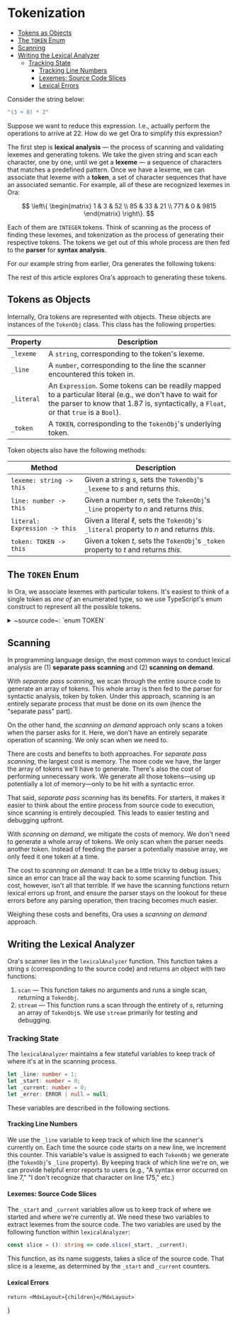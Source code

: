 
# Tokenization

<TOC>

- [Tokens as Objects](#tokens-as-objects)
- [The `TOKEN` Enum](#the-token-enum)
- [Scanning](#scanning)
- [Writing the Lexical Analyzer](#writing-the-lexical-analyzer)
	- [Tracking State](#tracking-state)
		- [Tracking Line Numbers](#tracking-line-numbers)
		- [Lexemes: Source Code Slices](#lexemes-source-code-slices)
		- [Lexical Errors](#lexical-errors)

</TOC>

Consider the string below:

~~~ts
"(3 + 8) * 2"
~~~

Suppose we want to reduce this expression. I.e., actually perform  the operations to arrive at ${22.}$ How do we get Ora to simplify this expression?    

The first step is __lexical analysis__ — the process of scanning and validating lexemes and generating tokens. We take the given string and scan each character, one by one, until we get a __lexeme__ — a sequence of characters that matches a predefined pattern. Once we have a lexeme, we can associate that lexeme with a __token__, a set of character sequences that have an associated semantic. For example, all of these are recognized lexemes in Ora:

$$
	\left\{
		\begin{matrix}
			1 & 3 & 52 \\
			85 & 33 & 21 \\
			771 & 0 & 9815
		\end{matrix}
	\right\}.
$$

Each of them are `INTEGER` tokens. Think of scanning as the process of finding these lexemes, and tokenization as the process of generating their respective tokens. The tokens we get out of this whole process are then fed to the __parser__ for __syntax analysis__.

For our example string from earlier, Ora generates the following tokens: 

<TOKENS1/>

The rest of this article explores Ora's approach to generating these tokens.  

## Tokens as Objects
Internally, Ora tokens are represented with objects. These objects are instances of the `TokenObj` class. This class has the following properties:

| Property | Description |
| -------- | ----------- |
| `_lexeme` | A `string`, corresponding to the token's lexeme. |
| `_line` | A `number`, corresponding to the line the scanner encountered this token in. | 
| `_literal` | An `Expression`. Some tokens can be readily mapped to a particular literal (e.g., we don't have to wait for the parser to know that ${1.87}$ is, syntactically, a `Float`, or that `true` is a `Bool`). |
| `_token` | A `TOKEN`, corresponding to the `TokenObj`'s underlying token. |

Token objects also have the following methods:

| Method | Description |
| ------ | ----------- |
| `lexeme: string -> this` | Given a string ${s,}$ sets the `TokenObj`'s `_lexeme` to ${s}$ and returns _this_. | 
| `line: number -> this` | Given a number ${n,}$ sets the `TokenObj`'s `_line` property to ${n}$ and returns _this_. | 
| `literal: Expression -> this` | Given a literal ${\ell,}$ sets the `TokenObj`'s `_literal` property to ${n}$ and returns _this_. | 
| `token: TOKEN -> this` | Given a token ${t,}$ sets the `TokenObj`'s `_token` property to ${t}$ and returns _this_. |

## The `TOKEN` Enum
In Ora, we associate lexemes with particular tokens. It's easiest to think of a single token as _one of_ an enumerated type, so we use TypeScript's enum construct to represent all the possible tokens.      

<details>
<summary>~source code~: `enum TOKEN`</summary>

~~~ts
enum TOKEN {
  // Utility tokens
  /** A token corresponding to end of input. */
  EOF,
  /** A token corresponding to an error. */
  ERROR,
  /** A token corresponding to nothingness. */
  EMPTY,

  // Paired delimiters.
  // These are delimiters that, when encountered,
  // we can expect to see another, related lexeme.

  /** A token corresponding to `(`. */
  LEFT_PAREN,
  /** A token corresponding to `)`. */
  RIGHT_PAREN,
  /** A token corresponding to `[` */
  LEFT_BRACKET,
  /** A token corresponding to `]` */
  RIGHT_BRACKET,
  /** A token corresponding to `{` */
  LEFT_BRACE,
  /** A token corresponding to `}` */
  RIGHT_BRACE,

  // Single-character delimiters.
  // These are delimiters that can stand
  // on their own.

  /** A token corresponding to `;` */
  SEMICOLON,
  /** A token corresponding to `:` */
  COLON,
  /** A token corresponding to `.` */
  DOT,
  /** A token corresponding to `COMMA` */
  COMMA,

  // Operator delimiters.
  // These are a subset of the single-character
  // delimiters. They are associated with certain
  // operations.

  /** A token corresponding to `+` */
  PLUS,
  /** A token corresponding to `-` */
  MINUS,
  /** A token corresponding to `*` */
  STAR,
  /** A token corresponding to `/` */
  SLASH,
  /** A token corresponding to `^` */
  CARET,
  /** A token corresponding to `%` */
  PERCENT,
  /** A token corresponding to `!` */
  BANG,
  /** A token corresponding to `&` */
  AMPERSAND,
  /** A token corresponding to `~` */
  TILDE,
  /** A token corresponding to `|` */
  VBAR,
  /** A token corresponding to `=` */
  EQUAL,
  /** A token corresponding to `<` */
  LESS,
  /** A token corresponding to `>` */
  GREATER,
  /** A token corresponding to `<=` */
  LESS_EQUAL,
  /** A token corresponding to `>=` */
  GREATER_EQUAL,
  /** A token corresponding to `!=` */
  BANG_EQUAL,
  /** A token corresponding to `==` */
  EQUAL_EQUAL,
  /** A token corresponding to `++` */
  PLUS_PLUS,
  /** A token corresponding to `--` */
  MINUS_MINUS,
  /** A token corresponding to `**` */
  STAR_STAR,

  // Vector Operators.
  // These are operators associated with
  // vectors.

  /** A token corresponding to `.+` */
  DOT_ADD,
  /** A token corresponding to `.*` */
  DOT_STAR,
  /** A token corresponding to `.-` */
  DOT_MINUS,
  /** A token corresponding to `.^` */
  DOT_CARET,
  /** A token corresponding to `@` */
  AT,
  /** A token corresponding to `#` */
  POUND,

  // Matrix Operators
  // These are operators associated with
  // matrices.

  /** A token corresponding to `#+` */
  POUND_PLUS,
  /** A token corresponding to `#-` */
  POUND_MINUS,
  /** A token corresponding to `#*` */
  POUND_STAR,

  // Literals
  /** A token corresponding to an integer */
  INTEGER,
  /** A token corresponding to a big integer */
  BIG_INTEGER,
  /** A token corresponding to an floating point number. */
  FLOAT,
  /** A token corresponding to a fraction. */
  FRACTION,
  /**
   * A token corresponding to a big floating point number
   * (a number written in scientific notation).
   */
  BIG_FLOAT,
  /** A token corresponding to a big fraction. */
  BIG_FRACTION,
  /** A token corresponding to a symbol. */
  SYMBOL,
  /** A token corresponding to a string. */
  STRING,
  /** A token corresponding to a symbolic string. */
  SYM_STRING,
  /** A token corresponding to a Boolean literal. */
  BOOLEAN,
  /** A token corresponding to the literal "NaN" (Not a Number) */
  NAN,
  /** A token corresponding to the literal "Inf" (Infinity). */
  INF,
  /** A token corresponding to the literal "nil". */
  NIL,

  // Keyword Tokens
  /** A token corresponding to the keyword "and". */
  AND,
  /** A token corresponding to the keyword "or". */
  OR,
  /** A token corresponding to the keyword "not". */
  NOT,
  /** A token corresponding to the keyword "nand". */
  NAND,
  /** A token corresponding to the keyword "xor". */
  XOR,
  /** A token corresponding to the keyword "xnor". */
  XNOR,
  /** A token corresponding to the keyword "nor". */
  NOR,
  /** A token corresponding to the keyword "if". */
  IF,
  /** A token corresponding to the keyword "else". */
  ELSE,
  /** A token corresponding to the keyword "fn". */
  FN,
  /** A token corresponding to the keyword "let". */
  LET,
  /** A token corresponding to the keyword "var". */
  VAR,
  /** A token corresponding to the keyword "return". */
  RETURN,
  /** A token corresponding to the keyword "while". */
  WHILE,
  /** A token corresponding to the keyword "for". */
  FOR,
  /** A token corresponding to the keyword "class". */
  CLASS,
  /** A token corresponding to the keyword "print". */
  PRINT,
  /** A token corresponding to the keyword "super". */
  SUPER,
  /** A token corresponding to the keyword "this". */
  THIS,
  /** A token corresponding to the keyword "rem". */
  REM,
  /** A token corresponding to the keyword "mod". */
  MOD,
  /** A token corresponding to the keyword "div". */
  DIV,
  /** A token corresponding to some numeric constant. */
  NUMERIC_CONSTANT,
  /** A token corresponding to some native function name. */
  NATIVE_FUNCTION,
}
~~~

</details>


## Scanning
In programming language design, the most common ways to conduct lexical analysis are (1) __separate pass scanning__ and (2) __scanning on demand__.

With _separate pass scanning_, we scan through the entire source code to generate an array of tokens. This whole array is then fed to the parser for syntactic analysis, token by token. Under this approach, scanning is an entirely separate process that must be done on its own (hence the "separate pass" part).    

On the other hand, the _scanning on demand_ approach only scans a token when the parser asks for it. Here, we don't have an entirely separate operation of scanning. We only scan when we need to. 

There are costs and benefits to both approaches. For _separate pass scanning_, the largest cost is memory. The more code we have, the larger the array of tokens we'll have to generate. There's also the cost of performing unnecessary work. We generate all those tokens—using up potentially a lot of memory—only to be hit with a syntactic error. 

That said, _separate pass scanning_ has its benefits. For starters, it makes it easier to think about the entire process from source code to execution, since scanning is entirely decoupled. This leads to easier testing and debugging upfront.

With _scanning on demand_, we mitigate the costs of memory. We don't need to generate a whole array of tokens. We only scan when the parser needs another token. Instead of feeding the parser a potentially massive array, we only feed it one token at a time.

The cost to _scanning on demand_: It can be a little tricky to debug issues, since an error can trace all the way back to some scanning function. This cost, however, isn't all that terrible. If we have the scanning functions return lexical errors up front, and ensure the parser stays on the lookout for these errors before any parsing operation, then tracing becomes much easier. 

Weighing these costs and benefits, Ora uses a _scanning on demand_ approach.

## Writing the Lexical Analyzer
Ora's scanner lies in the `lexicalAnalyzer` function. This function takes a string ${s}$ (corresponding to the source code) and returns an object with two functions:

1. `scan` — This function takes no arguments and runs a single scan, returning a `TokenObj`. 
2. `stream` — This function runs a scan through the entirety of ${s,}$ returning an array of `TokenObj`s. We use `stream` primarily for testing and debugging.

### Tracking State
The `lexicalAnalyzer` maintains a few stateful variables to keep track of where it's at in the scanning process.

~~~ts
let _line: number = 1;
let _start: number = 0;
let _current: number = 0;
let _error: ERROR | null = null;
~~~
These variables are described in the following sections.  

#### Tracking Line Numbers
We use the `_line` variable to keep track of which line the scanner's currently on. Each time the source code starts on a new line, we increment this counter. This variable's value is assigned to each `TokenObj` we generate (the `TokenObj`'s `_line` property). By keeping track of which line we're on, we can provide helpful error reports to users (e.g., "A syntax error occurred on line 7," "I don't recognize that character on line 175," etc.) 

#### Lexemes: Source Code Slices
The `_start` and `_current` variables allow us to keep track of where we started and where we're currently at. We need these two variables to extract lexemes from the source code. The two variables are used by the following function within `lexicalAnalyzer`:

~~~ts
const slice = (): string => code.slice(_start, _current);
~~~

This function, as its name suggests, takes a slice of the source code. That slice is a lexeme, as determined by the `_start` and `_current` counters.

#### Lexical Errors 



	return <MdxLayout>{children}</MdxLayout>
}

